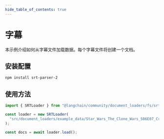 ```yaml
---
hide_table_of_contents: true
---
```


# 字幕

本示例介绍如何从字幕文件加载数据。每个字幕文件将创建一个文档。

## 安装配置

```bash npm2yarn
npm install srt-parser-2
```

## 使用方法

```typescript
import { SRTLoader } from "@langchain/community/document_loaders/fs/srt";

const loader = new SRTLoader(
  "src/document_loaders/example_data/Star_Wars_The_Clone_Wars_S06E07_Crisis_at_the_Heart.srt"
);

const docs = await loader.load();
```